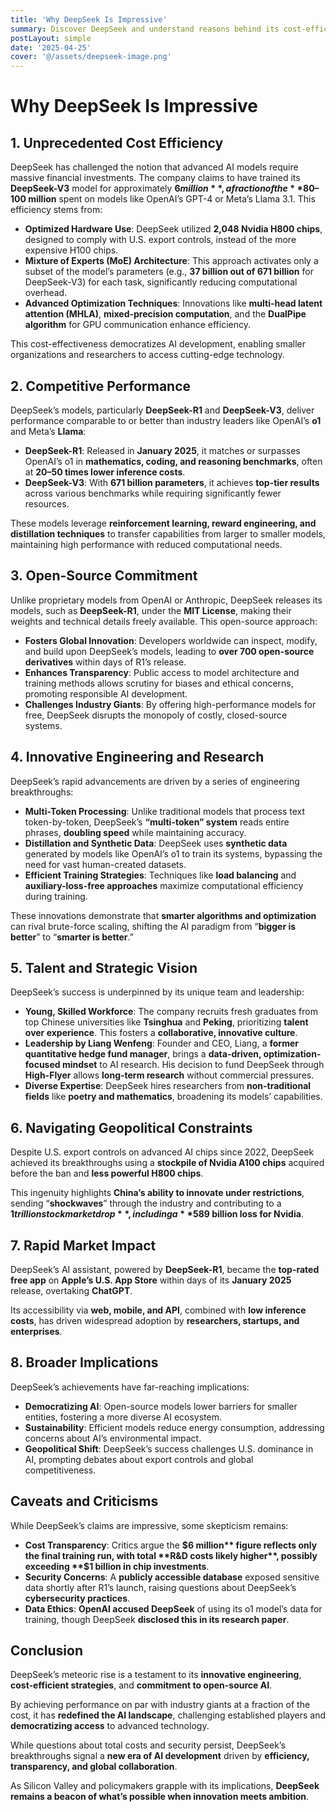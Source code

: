 ```yaml
---
title: 'Why DeepSeek Is Impressive'
summary: Discover DeepSeek and understand reasons behind its cost-efficient, high-performance.
postLayout: simple
date: '2025-04-25'
cover: '@/assets/deepseek-image.png'
---
```


# Why DeepSeek Is Impressive

## 1. Unprecedented Cost Efficiency

DeepSeek has challenged the notion that advanced AI models require massive financial investments. The company claims to have trained its **DeepSeek-V3** model for approximately **$6 million**, a fraction of the **$80–100 million** spent on models like OpenAI’s GPT-4 or Meta’s Llama 3.1. This efficiency stems from:

- **Optimized Hardware Use**: DeepSeek utilized **2,048 Nvidia H800 chips**, designed to comply with U.S. export controls, instead of the more expensive H100 chips.
- **Mixture of Experts (MoE) Architecture**: This approach activates only a subset of the model’s parameters (e.g., **37 billion out of 671 billion** for DeepSeek-V3) for each task, significantly reducing computational overhead.
- **Advanced Optimization Techniques**: Innovations like **multi-head latent attention (MHLA)**, **mixed-precision computation**, and the **DualPipe algorithm** for GPU communication enhance efficiency.

This cost-effectiveness democratizes AI development, enabling smaller organizations and researchers to access cutting-edge technology.

## 2. Competitive Performance  

DeepSeek’s models, particularly **DeepSeek-R1** and **DeepSeek-V3**, deliver performance comparable to or better than industry leaders like OpenAI’s **o1** and Meta’s **Llama**:  

- **DeepSeek-R1**: Released in **January 2025**, it matches or surpasses OpenAI’s o1 in **mathematics, coding, and reasoning benchmarks**, often at **20–50 times lower inference costs**.  
- **DeepSeek-V3**: With **671 billion parameters**, it achieves **top-tier results** across various benchmarks while requiring significantly fewer resources.  

These models leverage **reinforcement learning, reward engineering, and distillation techniques** to transfer capabilities from larger to smaller models, maintaining high performance with reduced computational needs.  

## 3. Open-Source Commitment

Unlike proprietary models from OpenAI or Anthropic, DeepSeek releases its models, such as **DeepSeek-R1**, under the **MIT License**, making their weights and technical details freely available. This open-source approach:

- **Fosters Global Innovation**: Developers worldwide can inspect, modify, and build upon DeepSeek’s models, leading to **over 700 open-source derivatives** within days of R1’s release.
- **Enhances Transparency**: Public access to model architecture and training methods allows scrutiny for biases and ethical concerns, promoting responsible AI development.
- **Challenges Industry Giants**: By offering high-performance models for free, DeepSeek disrupts the monopoly of costly, closed-source systems.

## 4. Innovative Engineering and Research

DeepSeek’s rapid advancements are driven by a series of engineering breakthroughs:

- **Multi-Token Processing**: Unlike traditional models that process text token-by-token, DeepSeek’s **“multi-token” system** reads entire phrases, **doubling speed** while maintaining accuracy.
- **Distillation and Synthetic Data**: DeepSeek uses **synthetic data** generated by models like OpenAI’s o1 to train its systems, bypassing the need for vast human-created datasets.
- **Efficient Training Strategies**: Techniques like **load balancing** and **auxiliary-loss-free approaches** maximize computational efficiency during training.

These innovations demonstrate that **smarter algorithms and optimization** can rival brute-force scaling, shifting the AI paradigm from “**bigger is better**” to “**smarter is better**.”

## 5. Talent and Strategic Vision

DeepSeek’s success is underpinned by its unique team and leadership:

- **Young, Skilled Workforce**: The company recruits fresh graduates from top Chinese universities like **Tsinghua** and **Peking**, prioritizing **talent over experience**. This fosters a **collaborative, innovative culture**.
- **Leadership by Liang Wenfeng**: Founder and CEO, Liang, a **former quantitative hedge fund manager**, brings a **data-driven, optimization-focused mindset** to AI research. His decision to fund DeepSeek through **High-Flyer** allows **long-term research** without commercial pressures.
- **Diverse Expertise**: DeepSeek hires researchers from **non-traditional fields** like **poetry and mathematics**, broadening its models’ capabilities.

## 6. Navigating Geopolitical Constraints

Despite U.S. export controls on advanced AI chips since 2022, DeepSeek achieved its breakthroughs using a **stockpile of Nvidia A100 chips** acquired before the ban and **less powerful H800 chips**.  

This ingenuity highlights **China’s ability to innovate under restrictions**, sending “**shockwaves**” through the industry and contributing to a **$1 trillion stock market drop**, including a **$589 billion loss for Nvidia**.

## 7. Rapid Market Impact

DeepSeek’s AI assistant, powered by **DeepSeek-R1**, became the **top-rated free app** on **Apple’s U.S. App Store** within days of its **January 2025** release, overtaking **ChatGPT**.  

Its accessibility via **web, mobile, and API**, combined with **low inference costs**, has driven widespread adoption by **researchers, startups, and enterprises**.

## 8. Broader Implications

DeepSeek’s achievements have far-reaching implications:

- **Democratizing AI**: Open-source models lower barriers for smaller entities, fostering a more diverse AI ecosystem.
- **Sustainability**: Efficient models reduce energy consumption, addressing concerns about AI’s environmental impact.
- **Geopolitical Shift**: DeepSeek’s success challenges U.S. dominance in AI, prompting debates about export controls and global competitiveness.

## Caveats and Criticisms

While DeepSeek’s claims are impressive, some skepticism remains:

- **Cost Transparency**: Critics argue the **$6 million** figure reflects only the final training run, with total **R&D costs likely higher**, possibly exceeding **$1 billion in chip investments**.
- **Security Concerns**: A **publicly accessible database** exposed sensitive data shortly after R1’s launch, raising questions about DeepSeek’s **cybersecurity practices**.
- **Data Ethics**: **OpenAI accused DeepSeek** of using its o1 model’s data for training, though DeepSeek **disclosed this in its research paper**.

## Conclusion

DeepSeek’s meteoric rise is a testament to its **innovative engineering**, **cost-efficient strategies**, and **commitment to open-source AI**.  

By achieving performance on par with industry giants at a fraction of the cost, it has **redefined the AI landscape**, challenging established players and **democratizing access** to advanced technology.  

While questions about total costs and security persist, DeepSeek’s breakthroughs signal a **new era of AI development** driven by **efficiency, transparency, and global collaboration**.  

As Silicon Valley and policymakers grapple with its implications, **DeepSeek remains a beacon of what’s possible when innovation meets ambition**.
